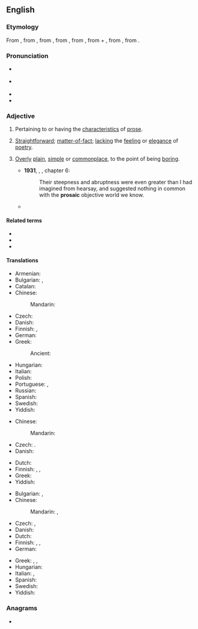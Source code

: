 ==English==
{{was wotd|2009|April|16}}

===Etymology===
From {{der|en|frm|prosaïque}}, from {{der|en|ML.|prosaicus||in prose}}, from {{der|en|la|prosa||prose}}, from {{m|la|prorsus||straightforward, in prose}}, from {{der|en|itc-ola|provorsus||straight ahead}}, from {{m|la|pro-||forward}} + {{m|la|vorsus||turned}}, from {{m|la|vertō||to turn}}, from {{der|en|ine-pro|*wer-||to turn, to bend}}.

===Pronunciation===
* {{a|UK}} {{IPA|en|/pɹəʊˈzeɪ.ɪk/}}
* {{a|US}} {{IPA|en|/pɹoʊˈzeɪ.ɪk/}}
* {{audio|en|en-us-prosaic.ogg|Audio (US)}}
* {{rhymes|en|eɪɪk|s=3}}

===Adjective===
{{en-adj}}

# Pertaining to or having the [[characteristic]]s of [[prose]].
#: {{ant|en|poetic}}
#: {{ux|en|The tenor of Eliot's '''prosaic''' work differs greatly from that of his poetry.}}
# {{lb|en|of writing or speaking}} [[straightforward|Straightforward]]; [[matter-of-fact]]; [[lacking]] the [[feeling]] or [[elegance]] of [[poetry]].
#: {{ux|en|I was simply making the '''prosaic''' point that we are running late.}}
# {{lb|en|main usage|usually of writing or speaking but also [[figurative]]}} [[overly|Overly]] [[plain]], [[simple]] or [[commonplace]], to the point of being [[boring]].
#: {{syn|en|humdrum|dull|unimaginative|Thesaurus:boring}}
#: {{ux|en|His account of the incident was so '''prosaic''' that I nodded off while reading it.}}
#: {{ux|en|She lived a '''prosaic''' life.}}
#* '''1931''', {{w|H. P. Lovecraft}}, ''{{w|The Whisperer in Darkness}}'', chapter 6:
#*: Their steepness and abruptness were even greater than I had imagined from hearsay, and suggested nothing in common with the '''prosaic''' objective world we know.
#* {{quote-journal|en|author=Daniel Taylor|title=Real Madrid win Champions League as Cristiano Ronaldo double defeats Juv|work={{w|The Guardian}} (London)|date=3 June 2017|url=https://www.theguardian.com/football/2017/jun/03/juventus-real-madrid-champions-league-final-match-report
|passage=Ultimately, though, the more '''prosaic''' goals carried the greater significance in this contest. Madrid have managed only one clean sheet on their way to winning this competition.}}

====Related terms====
* {{l|en|prosaically}}
* {{l|en|prosaicness}}
* {{l|en|prose}}

====Translations====
{{trans-top|pertaining to or having the characteristics of prose}}
* Armenian: {{t+|hy|արձակ}}
* Bulgarian: {{t+|bg|прозаичен}}, {{t|bg|написан в проза}}
* Catalan: {{t|ca|prosaic}}
* Chinese:
*: Mandarin: {{t|cmn|散文式的}}
* Czech: {{t+|cs|prozaický}}
* Danish: {{t|da|prosaisk}}
* Finnish: {{t+|fi|proosallinen}}, {{t+|fi|proosa|alt=proosa-}}
* German: {{t+|de|prosaisch}}
* Greek: {{t+|el|πεζός|m}}
*: Ancient: {{t|grc|πεζός}}
{{trans-mid}}
* Hungarian: {{t+|hu|prózai}}
* Italian: {{t|it|prosastico|m}}
* Polish: {{t+|pl|prozaiczny}}
* Portuguese: {{t+|pt|prosaico}}, {{t+|pt|prosaico}}
* Russian: {{t+|ru|прозаический}}
* Spanish: {{t+|es|prosaico}}
* Swedish: {{t+|sv|prosaisk}} {{qualifier|rare}}
* Yiddish: {{t|yi|פּראָזאַיִש}}
{{trans-bottom}}

{{trans-top|straightforward; matter-of-fact; lacking the feeling or elegance of poetry}}
* Chinese:
*: Mandarin: {{t|cmn|平铺直叙的}}
* Czech: {{t+|cs|prozaický}}. {{t|cs|střízlivý}}
* Danish: {{t|da|prosaisk}}
{{trans-mid}}
* Dutch: {{t+|nl|prozaïsch}}
* Finnish: {{t+|fi|proosallinen}}, {{t+|fi|arkipäiväinen}}, {{t+|fi|ikävä}}
* Greek: {{t+|el|πεζός|m}}
* Yiddish: {{t|yi|פּראָזאַיִש}}
{{trans-bottom}}

{{trans-top|overly plain or simple, to the point of being boring; humdrum}}
* Bulgarian: {{t+|bg|прозаичен}}, {{t+|bg|безинтересен}}
* Chinese:
*: Mandarin: {{t|cmn|沉闷的}}, {{t|cmn|乏味的}}
* Czech: {{t+|cs|všední}}, {{t+|cs|jednotvárný}}
* Danish: {{t|da|prosaisk}}
* Dutch: {{t+|nl|prozaïsch}}
* Finnish: {{t+|fi|proosallinen}}, {{t+|fi|arkipäiväinen}}, {{t+|fi|tylsä}}
* German: {{t+|de|prosaisch}}
{{trans-mid}}
* Greek: {{t+|el|κοινότοπος|m}}, {{t+|el|πεζός|m}}, {{t+|el|τετριμμένος|m}}
* Hungarian: {{t+|hu|prózai}}
* Italian: {{t+|it|prosaico}}, {{t|it|terra terra}}
* Spanish: {{t+|es|prosaico}}
* Swedish: {{t+|sv|prosaisk}}
* Yiddish: {{t|yi|פּראָזאַיִש}}
{{trans-bottom}}

===Anagrams===
* {{anagrams|en|a=acioprs|Caprios|ipocras|picaros}}